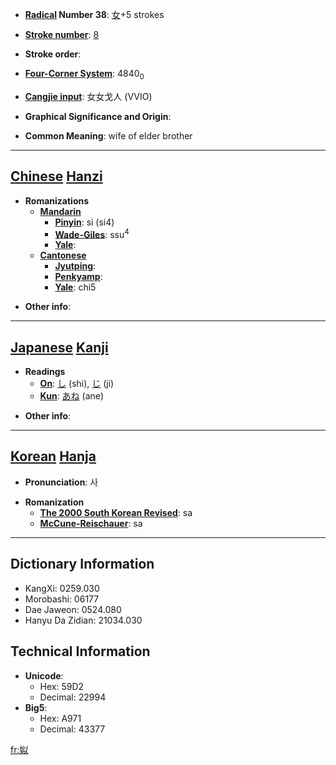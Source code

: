 * '''[[Wiktionary:Chinese radical index| Radical]] Number 38''': [[Wiktionary:Chinese radical index 女|女]]+5 strokes

* '''[[Wiktionary:Chinese total strokes index|Stroke number]]''': [[Wiktionary:Chinese total strokes index 8|8]]

* '''Stroke order''': 

* '''[[Wiktionary:Chinese four corner index|Four-Corner System]]''': 4840<sub>0</sub>

* '''[[Wiktionary:Chinese Cangjie index|Cangjie input]]''': 女女戈人 (VVIO)

* '''Graphical Significance and Origin''': 

* '''Common Meaning''': wife of elder brother

----

== [[Chinese]] [[Hanzi]] ==

* '''Romanizations'''
** '''[[Mandarin]]'''
*** '''[[Pinyin]]''': sì (si4)
*** '''[[Wade-Giles]]''': ssu<sup>4</sup>
*** '''[[Yale]]''': 
** '''[[Cantonese]]'''
*** '''[[Jyutping]]''':
*** '''[[Penkyamp]]''': 
*** '''[[Yale]]''': chi5

* '''Other info''': 

----

== [[Japanese]] [[Kanji]] ==

* '''Readings'''
** '''[[On]]''': [[し]] (shi), [[じ]] (ji)
** '''[[Kun]]''': [[あね]] (ane)

* '''Other info''':  

----

== [[Korean]] [[Hanja]] ==

* '''Pronunciation''': 사

* '''Romanization'''
** '''[[The 2000 South Korean Revised Romanization|The 2000 South Korean Revised]]''': sa
** '''[[McCune-Reischauer]]''': sa

----

== Dictionary Information ==

* KangXi: 0259.030
* Morobashi: 06177
* Dae Jaweon: 0524.080
* Hanyu Da Zidian: 21034.030

== Technical Information ==

* '''Unicode''':
** Hex: 59D2
** Decimal: 22994
* '''Big5''':
** Hex: A971
** Decimal: 43377

[[fr:姒]]
